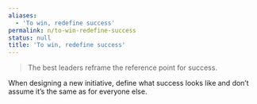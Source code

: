 ```yaml
---
aliases:
  - 'To win, redefine success'
permalink: n/to-win-redefine-success
status: null
title: 'To win, redefine success'
---
```

> The best leaders reframe the reference point for success.

When designing a new initiative, define what success looks like and don’t assume it’s the same as for everyone else.
